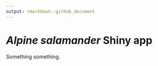 ```yaml
---
output: rmarkdown::github_document
---
```

  
  
# *Alpine salamander* Shiny app  

Something something.